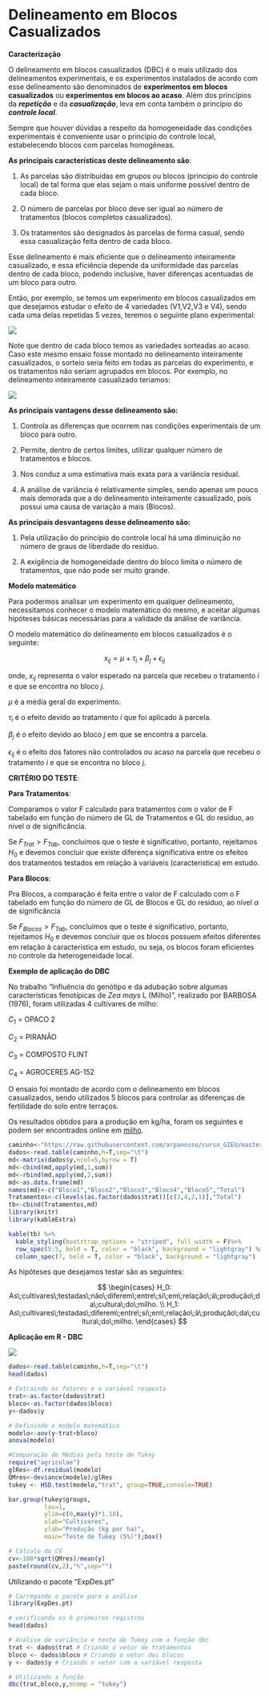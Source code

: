# Delineamento em Blocos Casualizados

**Caracterização**

O delineamento em blocos casualizados (DBC) é o mais utilizado dos delineamentos experimentais, e os experimentos instalados de acordo com esse delineamento são denominados de **experimentos em blocos casualizados** ou **experimentos em blocos ao acaso**. Além dos princípios da ***repetição*** e da ***casualização***, leva em conta também o princípio do ***controle local***.

Sempre que houver dúvidas a respeito da homogeneidade das condições experimentais é conveniente usar o princípio do controle local, estabelecendo blocos com parcelas homogêneas.

**As principais características deste delineamento são**:

1. As parcelas são distribuídas em grupos ou blocos (princípio do controle local) de tal forma que elas sejam o mais uniforme possível dentro de cada bloco.

2. O número de parcelas por bloco deve ser igual ao número de tratamentos (blocos completos casualizados).

3. Os tratamentos são designados às parcelas de forma casual, sendo essa casualização feita dentro de cada bloco.

Esse delineamento é mais eficiente que o delineamento inteiramente casualizado, e essa eficiência depende da uniformidade das parcelas dentro de cada bloco, podendo inclusive, haver diferenças acentuadas de um bloco para outro.

Então, por exemplo, se temos um experimento em blocos casualizados em que desejamos estudar o efeito de 4 variedades (V1,V2,V3 e V4), sendo cada uma delas repetidas 5 vezes, teremos o seguinte plano experimental:

![](DBC_d.png)

Note que dentro de cada bloco temos as variedades sorteadas ao acaso. Caso este mesmo ensaio fosse montado no delineamento inteiramente casualizados, o sorteio seria feito em todas as parcelas do experimento, e os tratamentos não seriam agrupados em blocos. Por exemplo, no delineamento inteiramente casualizado teríamos:

![](DIC_d.png)

**As principais vantagens desse delineamento são:**

1. Controla as diferenças que ocorrem nas condições experimentais de um bloco para outro.

2. Permite, dentro de certos limites, utilizar qualquer número de tratamentos e blocos.

3. Nos conduz a uma estimativa mais exata para a variância residual.

4. A análise de variância é relativamente simples, sendo apenas um pouco mais demorada que a do delineamento inteiramente casualizado, pois possui uma causa de variação a mais (Blocos).

**As principais desvantagens desse delineamento são:**

1. Pela utilização do princípio do controle local há uma diminuição no número de graus de liberdade do resíduo.

2. A exigência de homogeneidade dentro do bloco limita o número de tratamentos, que não pode ser muito grande.

**Modelo matemático**

Para podermos analisar um experimento em qualquer delineamento, necessitamos conhecer o modelo matemático do mesmo, e aceitar algumas hipóteses básicas necessárias para a validade da análise de variância.

O modelo matemático do delineamento em blocos casualizados é o seguinte:

$$
x_{ij} = \mu +\tau_i + \beta_j+\epsilon_{ij}
$$

onde, 
$x_{ij}$ representa o valor esperado na parcela que recebeu o tratamento $i$ e que se encontra no bloco $j$.

$\mu$ é a média geral do experimento.

$\tau_i$ é o efeito devido ao tratamento *i* que foi aplicado à parcela.

$\beta_j$ é o efeito devido ao bloco *j* em que se encontra a parcela.

$\epsilon_{ij}$ é o efeito dos fatores não controlados ou acaso na parcela que recebeu o tratamento *i* e que se encontra no bloco *j*.


**CRITÉRIO DO TESTE**: 

**Para Tratamentos**:

Comparamos o valor F calculado para tratamentos com o valor de F tabelado em função do número de GL de Tratamentos e GL do resíduo, ao nível $\alpha$ de significância. 

Se $F_{Trat} > F_{Tab}$, concluímos que o teste é significativo, portanto, rejeitamos $H_0$ e devemos concluir que existe diferença significativa entre os efeitos dos tratamentos testados em relação à variáveis (característica) em estudo.

**Para Blocos**:

Pra Blocos, a comparação é feita entre o valor de F calculado com o F tabelado em função do número de GL de Blocos e GL do resíduo, ao nível $\alpha$ de significância

Se $F_{Blocos} > F_{Tab}$, concluímos que o teste é significativo, portanto, rejeitamos $H_0$ e devemos concluir que os blocos possuem efeitos diferentes em relação à característica em estudo, ou seja, os blocos foram eficientes no controle da heterogeneidade local.

**Exemplo de aplicação do DBC**

No trabalho "Influência do genótipo e da adubação sobre algumas características fenotípicas de *Zea mays* L (Milho)", realizado por BARBOSA (1976), foram utilizadas 4 cultivares de milho:

$C_1$ = OPACO 2

$C_2$ = PIRANÃO

$C_3$ = COMPOSTO FLINT

$C_4$ = AGROCERES AG-152

O ensaio foi montado de acordo com o delineamento em blocos casualizados, sendo utilizados 5 blocos para controlar as diferenças de fertilidade do solo entre terraços.

Os resultados obtidos para a produção em kg/ha, foram os seguintes e podem ser encontrados online em [milho](https://raw.githubusercontent.com/arpanosso/curso_GIEU/master/dados/milho.txt).

```r
caminho<-"https://raw.githubusercontent.com/arpanosso/curso_GIEU/master/dados/milho.txt"
dados<-read.table(caminho,h=T,sep="\t")
md<-matrix(dados$y,ncol=5,byrow = T)
md<-cbind(md,apply(md,1,sum))
md<-rbind(md,apply(md,2,sum))
md<-as.data.frame(md)
names(md)<-c("Bloco1","Bloco2","Bloco3","Bloco4","Bloco5","Total")
Tratamentos<-c(levels(as.factor(dados$trat))[c(3,4,2,1)],"Total")
tb<-cbind(Tratamentos,md)
library(knitr)
library(kableExtra)

kable(tb) %>%
  kable_styling(bootstrap_options = "striped", full_width = F)%>%
  row_spec(5:5, bold = T, color = "black", background = "lightgray") %>%
  column_spec(7, bold = T, color = "black", background = "lightgray")
```



As hipóteses que desejamos testar são as seguintes:

$$
\begin{cases} H_0: As\;cultivares\;testadas\;não\;diferem\;entre\;si\;em\;relação\;à\;produção\;da\;cultura\;do\;milho. \\
H_1: As\;cultivares\;testadas\;diferem\;entre\;si\;em\;relação\;à\;produção\;da\;cultura\;do\;milho.
\end{cases}
$$

**Aplicação em R - DBC**

![](R.png)

```r
dados<-read.table(caminho,h=T,sep="\t")
head(dados)

# Extraindo os fatores e a variável resposta
trat<-as.factor(dados$trat)
bloco<-as.factor(dados$bloco)
y<-dados$y

# Definindo o modelo matemático
modelo<-aov(y~trat+bloco)
anova(modelo)

#Comparação de Médias pelo teste de Tukey
require("agricolae")
glRes<-df.residual(modelo)
QMres<-deviance(modelo)/glRes
tukey <- HSD.test(modelo,"trat", group=TRUE,console=TRUE)

bar.group(tukey$groups,
          las=1,
          ylim=c(0,max(y)*1.10),
          xlab="Cultivares",
          ylab="Produção (kg por ha)",
          main="Teste de Tukey (5%)");box()

# Cálculo do CV
cv<-100*sqrt(QMres)/mean(y)
paste(round(cv,2),"%",sep="")

```

Utilizando o pacote "ExpDes.pt"

```r
# Carregando o pacote para a análise
library(ExpDes.pt)

# verificando os 6 primeiros registros
head(dados)

# Análise de variância e teste de Tukey com a função dbc
trat <- dados$trat # Criando o vetor de tratamentos
bloco <- dados$bloco # Criando o vetor dos blocos
y <- dados$y # Criando o vetor com a variável resposta

# Utilizando a função
dbc(trat,bloco,y,mcomp = "tukey")
```